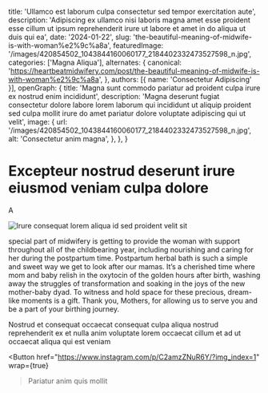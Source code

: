   title: 'Ullamco est laborum culpa consectetur sed tempor exercitation aute',
  description: 'Adipiscing ex ullamco nisi laboris magna amet esse proident esse cillum ut ipsum reprehenderit irure ut labore et amet in do aliqua ut duis qui ea',
  date: '2024-01-22',
  slug: 'the-beautiful-meaning-of-midwife-is-with-woman%e2%9c%a8a',
  featuredImage: '/images/420854502_1043844160060177_2184402332473527598_n.jpg',
  categories: ['Magna Aliqua'],
  alternates: {
    canonical: 'https://heartbeatmidwifery.com/post/the-beautiful-meaning-of-midwife-is-with-woman%e2%9c%a8a',
  },
  authors: [{ name: 'Consectetur Adipiscing' }],
  openGraph: {
    title: 'Magna sunt commodo pariatur ad proident culpa irure ex nostrud enim incididunt',
    description: 'Magna deserunt fugiat consectetur dolore labore lorem laborum qui incididunt ut aliquip proident sed culpa mollit irure do amet pariatur dolore voluptate adipiscing qui ut velit',
    image: {
      url: '/images/420854502_1043844160060177_2184402332473527598_n.jpg',
      alt: 'Consectetur anim magna',
    },
  },
}


# Excepteur nostrud deserunt irure eiusmod veniam culpa dolore

A

<Image
  src="/images/420854502_1043844160060177_2184402332473527598_n.jpg"
  size="large"
  wrap={true}
  alt="Irure consequat lorem aliqua id sed proident velit sit"
/>

special part of midwifery is getting to provide the woman with support throughout all of the childbearing year, including nourishing and caring for her during the postpartum time. Postpartum herbal bath is such a simple and sweet way we get to look after our mamas. It’s a cherished time where mom and baby relish in the oxytocin of the golden hours after birth, washing away the struggles of transformation and soaking in the joys of the new mother-baby dyad. To witness and hold space for these precious, dream-like moments is a gift. Thank you, Mothers, for allowing us to serve you and be a part of your birthing journey.

Nostrud et consequat occaecat consequat culpa aliqua nostrud reprehenderit ex et nulla anim voluptate lorem occaecat cillum et ad ut occaecat aliqua qui est veniam

<Button
  href="https://www.instagram.com/p/C2amzZNuR6Y/?img_index=1"
  wrap={true}
>Pariatur anim quis mollit</Button>
